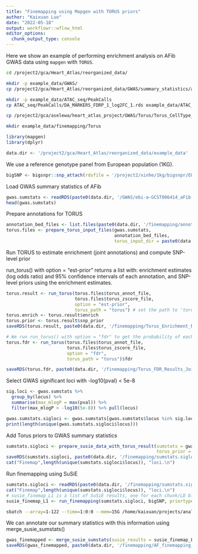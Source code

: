 ```yaml
---
title: "Finemapping using Mapgen with TORUS priors"
author: "Kaixuan Luo"
date: "2022-05-18"
output: workflowr::wflow_html
editor_options:
  chunk_output_type: console
---
```


Here we show an example of performing enrichment analysis on AFib GWAS data using `mapgen` with `TORUS`. 

```bash
cd /project2/gca/Heart_Atlas/reorganized_data/

mkdir -p example_data/GWAS/
cp /project2/gca/Heart_Atlas/reorganized_data/GWAS/summary_statistics/aFib/ebi-a-GCST006414_aFib.df.rds example_data/GWAS/ebi-a-GCST006414_aFib.df.rds

mkdir -p example_data/ATAC_seq/PeakCalls
cp ATAC_seq/PeakCalls/DA_MARKERS_FDRP_1_log2FC_1.rds example_data/ATAC_seq/PeakCalls/DA_MARKERS_FDRP_1_log2FC_1.rds

cp /project2/gca/aselewa/heart_atlas_project/GWAS/Torus/Torus_CellType_Enrichment_Results_Univariate_MORE.df.rds example_data/Torus/Torus_CellType_Enrichment_Results_Univariate_MORE.df.rds

mkdir example_data/finemapping/Torus
```

```r
library(mapgen)
library(dplyr)
```

```r
data.dir <- '/project2/gca/Heart_Atlas/reorganized_data/example_data'
```

We use a reference genotype panel from European population (1KG). 
```r
bigSNP <- bigsnpr::snp_attach(rdsfile = '/project2/xinhe/1kg/bigsnpr/EUR_variable_1kg.rds')
```

Load GWAS summary statistics of AFib
```r
gwas.sumstats <- readRDS(paste0(data.dir, '/GWAS/ebi-a-GCST006414_aFib.df.rds'))
head(gwas.sumstats)
```

Prepare annotations for TORUS
```r
annotation_bed_files <- list.files(paste0(data.dir, '/finemapping/annotations_for_finemapping_hg19'), pattern = '*.bed', full.names = T)
torus.files <- prepare_torus_input_files(gwas.sumstats, 
                                         annotation_bed_files, 
                                         torus_input_dir = paste0(data.dir, '/finemapping/torus_input'))
```

Run TORUS to estimate enrichment (joint annotations) and compute SNP-level prior

run_torus() with option = "est-prior" returns a list with: enrichment estimates (log odds ratio) and 95% confidence intervals of each annotation, 
and SNP-level priors using the enrichment estimates. 
```r
torus.result <- run_torus(torus.files$torus_annot_file, 
                          torus.files$torus_zscore_file,
                          option = "est-prior",
                          torus_path = "torus") # set the path to 'torus' executable.
torus.enrich <- torus.result$enrich
torus.prior <- torus.result$snp_prior
saveRDS(torus.result, paste0(data.dir, '/finemapping/Torus_Enrichment_Results_Joint.rds'))
```

```r
# We run run_torus() with option = "fdr" to get the probability of each chunk containing a causal variant. 
torus.fdr <- run_torus(torus.files$torus_annot_file, 
                       torus.files$torus_zscore_file,
                       option = "fdr",
                       torus_path = "torus")$fdr

saveRDS(torus.fdr, paste0(data.dir, '/finemapping/Torus_FDR_Results_Joint.rds'))
```

Select GWAS significant loci with -log10(pval) < 5e-8
```r
sig.loci <- gwas.sumstats %>% 
  group_by(locus) %>% 
  summarise(max_mlogP = max(pval)) %>% 
  filter(max_mlogP > -log10(5e-8)) %>% pull(locus)

gwas.sumstats.sigloci <- gwas.sumstats[gwas.sumstats$locus %in% sig.loci, ]
print(length(unique(gwas.sumstats.sigloci$locus)))
```

Add Torus priors to GWAS summary statistics
```r
sumstats.sigloci <- prepare_susie_data_with_torus_result(sumstats = gwas.sumstats.sigloci, 
                                                         torus_prior = torus.prior)
saveRDS(sumstats.sigloci, paste0(data.dir, '/finemapping/sumstats.sigloci.rds'))
cat("Finemap",length(unique(sumstats.sigloci$locus)), "loci.\n")
```

Run finemapping using SuSiE
```r
sumstats.sigloci <- readRDS(paste0(data.dir, '/finemapping/sumstats.sigloci.rds'))
cat("Finemap",length(unique(sumstats.sigloci$locus)), "loci.\n")
# susie_finemap_L1 is a list of SuSiE results, one for each chunk/LD block. 
susie_finemap_L1 <- run_finemapping(sumstats.sigloci, bigSNP, priortype = 'torus', L = 1)
```

```bash
sbatch --array=1-122 --time=1:0:0 --mem=15G /home/kaixuan/projects/analysis_pipelines/scripts/run_finemapping.sbatch
```

We can annotate our summary statistics with this information using merge_susie_sumstats()
```r
gwas_finemapped <- merge_susie_sumstats(susie_results = susie_finemap_L1, sumstats = sumstats.sigloci)
saveRDS(gwas_finemapped, paste0(data.dir, '/finemapping/AF_finemapping_result_torusprior_122loci.rds'))
```

